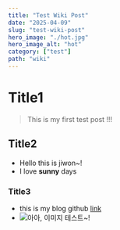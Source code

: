 ```yaml
---
title: "Test Wiki Post"
date: "2025-04-09"
slug: "test-wiki-post"
hero_image: "./hot.jpg"
hero_image_alt: "hot"
category: ["test"]
path: "wiki"
---
```


# Title1

> This is my first test post !!!

## Title2

- Hello this is jiwon~!
- I love **sunny** days

### Title3

- this is my blog github [link](https://github.com/ziwonii24/one-dev-blog)
- ![아아, 이미지 테스트~!](./hot.jpg)
